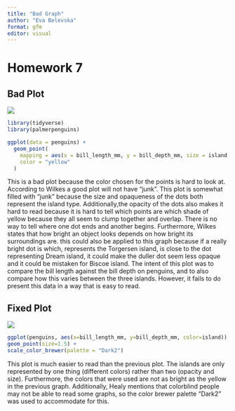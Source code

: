```yaml
---
title: "Bad Graph"
author: "Eva Belevska"
format: gfm
editor: visual
---
```


# Homework 7

## Bad Plot

![](bad_plot_HWK_7.png)

```r
library(tidyverse)
library(palmerpenguins)

ggplot(data = penguins) +
  geom_point(
    mapping = aes(x = bill_length_mm, y = bill_depth_mm, size = island, alpha = island), data = penguins, 
    color = "yellow"
  )
```

This is a bad plot because the color chosen for the points is hard to look at. According to Wilkes a good plot will not have "junk". This plot is somewhat filled with "junk" because the size and opaqueness of the dots both represent the island type. Additionally,the opacity of the dots also makes it hard to read because it is hard to tell which points are which shade of yellow because they all seem to clump together and overlap. There is no way to tell where one dot ends and another begins. Furthermore, Wilkes states that how bright an object looks depends on how bright its surroundings are. this could also be applied to this graph because if a really bright dot is which, represents the Torgersen island, is close to the dot representing Dream island, it could make the duller dot seem less opaque and it could be mistaken for Biscoe island. The intent of this plot was to compare the bill length against the bill depth on penguins, and to also compare how this varies between the three islands. However, it fails to do present this data in a way that is easy to read.

## Fixed Plot

![](fixed_plot_HWK_7.png)

```r
ggplot(penguins, aes(x=bill_length_mm, y=bill_depth_mm, color=island)) +
geom_point(size=1.5) +
scale_color_brewer(palette = "Dark2")
```

This plot is much easier to read than the previous plot. The islands are only represented by one thing (different colors) rather than two (opacity and size). Furthermore, the colors that were used are not as bright as the yellow in the previous graph. Additionally, Healy mentions that colorblind people may not be able to read some graphs, so the color brewer palette "Dark2" was used to accommodate for this.
